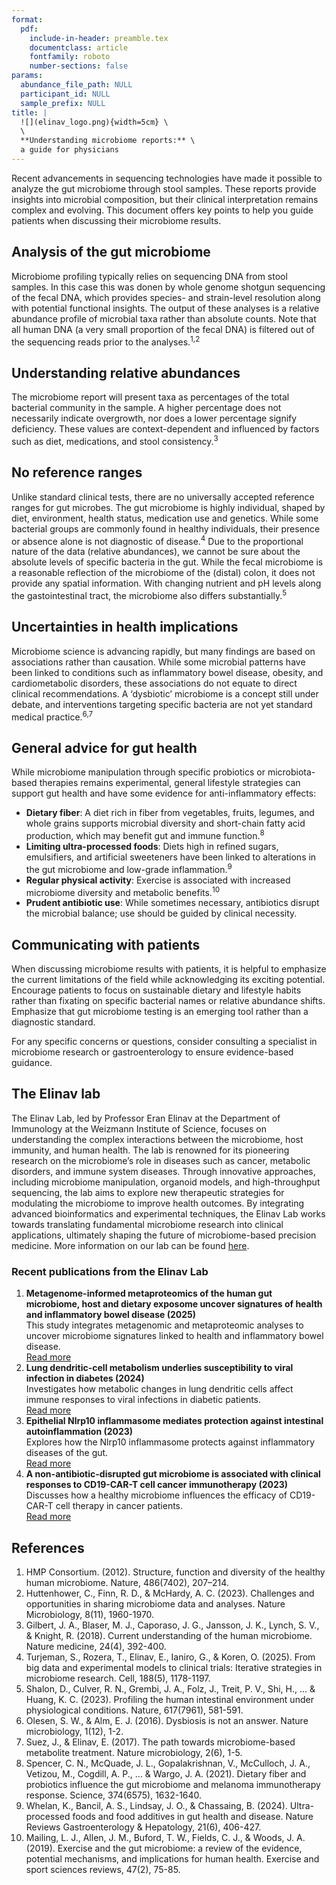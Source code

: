 ```yaml
---
format:
  pdf:
    include-in-header: preamble.tex
    documentclass: article
    fontfamily: roboto
    number-sections: false
params:
  abundance_file_path: NULL
  participant_id: NULL
  sample_prefix: NULL
title: |
  ![](elinav_logo.png){width=5cm} \
  \
  **Understanding microbiome reports:** \
  a guide for physicians
---
```


Recent advancements in sequencing technologies have made it possible to analyze the gut microbiome through stool samples. These reports provide insights into microbial composition, but their clinical interpretation remains complex and evolving. This document offers key points to help you guide patients when discussing their microbiome results.

## Analysis of the gut microbiome
Microbiome profiling typically relies on sequencing DNA from stool samples. In this case this was donen by whole genome shotgun sequencing of the fecal DNA, which provides species- and strain-level resolution along with potential functional insights. The output of these analyses is a relative abundance profile of microbial taxa rather than absolute counts. Note that all human DNA (a very small proportion of the fecal DNA) is filtered out of the sequencing reads prior to the analyses.^1,2^

## Understanding relative abundances
The microbiome report will present taxa as percentages of the total bacterial community in the sample. A higher percentage does not necessarily indicate overgrowth, nor does a lower percentage signify deficiency. These values are context-dependent and influenced by factors such as diet, medications, and stool consistency.^3^

## No reference ranges
Unlike standard clinical tests, there are no universally accepted reference ranges for gut microbes. The gut microbiome is highly individual, shaped by diet, environment, health status, medication use and genetics. While some bacterial groups are commonly found in healthy individuals, their presence or absence alone is not diagnostic of disease.^4^ Due to the proportional nature of the data (relative abundances), we cannot be sure about the absolute levels of specific bacteria in the gut. While the fecal microbiome is a reasonable reflection of the microbiome of the (distal) colon, it does not provide any spatial information. With changing nutrient and pH levels along the gastointestinal tract, the microbiome also differs substantially.^5^

## Uncertainties in health implications
Microbiome science is advancing rapidly, but many findings are based on associations rather than causation. While some microbial patterns have been linked to conditions such as inflammatory bowel disease, obesity, and cardiometabolic disorders, these associations do not equate to direct clinical recommendations. A ‘dysbiotic’ microbiome is a concept still under debate, and interventions targeting specific bacteria are not yet standard medical practice.^6,7^

## General advice for gut health
While microbiome manipulation through specific probiotics or microbiota-based therapies remains experimental, general lifestyle strategies can support gut health and have some evidence for anti-inflammatory effects:

- **Dietary fiber**: A diet rich in fiber from vegetables, fruits, legumes, and whole grains supports microbial diversity and short-chain fatty acid production, which may benefit gut and immune function.^8^
- **Limiting ultra-processed foods**: Diets high in refined sugars, emulsifiers, and artificial sweeteners have been linked to alterations in the gut microbiome and low-grade inflammation.^9^
- **Regular physical activity**: Exercise is associated with increased microbiome diversity and metabolic benefits.^10^
- **Prudent antibiotic use**: While sometimes necessary, antibiotics disrupt the microbial balance; use should be guided by clinical necessity.

## Communicating with patients
When discussing microbiome results with patients, it is helpful to emphasize the current limitations of the field while acknowledging its exciting potential. Encourage patients to focus on sustainable dietary and lifestyle habits rather than fixating on specific bacterial names or relative abundance shifts. Emphasize that gut microbiome testing is an emerging tool rather than a diagnostic standard.

For any specific concerns or questions, consider consulting a specialist in microbiome research or gastroenterology to ensure evidence-based guidance.

## The Elinav lab
The Elinav Lab, led by Professor Eran Elinav at the Department of Immunology at the Weizmann Institute of Science, focuses on understanding the complex interactions between the microbiome, host immunity, and human health. The lab is renowned for its pioneering research on the microbiome’s role in diseases such as cancer, metabolic disorders, and immune system diseases. Through innovative approaches, including microbiome manipulation, organoid models, and high-throughput sequencing, the lab aims to explore new therapeutic strategies for modulating the microbiome to improve health outcomes. By integrating advanced bioinformatics and experimental techniques, the Elinav Lab works towards translating fundamental microbiome research into clinical applications, ultimately shaping the future of microbiome-based precision medicine. More information on our lab can be found [here](https://www.weizmann.ac.il/immunology/elinav/).

### Recent publications from the Elinav Lab
1. **Metagenome-informed metaproteomics of the human gut microbiome, host and dietary exposome uncover signatures of health and inflammatory bowel disease (2025)**  
   This study integrates metagenomic and metaproteomic analyses to uncover microbiome signatures linked to health and inflammatory bowel disease.  
   [Read more](https://www.cell.com/cell/abstract/S0092-8674(24)01429-6)
2. **Lung dendritic-cell metabolism underlies susceptibility to viral infection in diabetes (2024)**  
   Investigates how metabolic changes in lung dendritic cells affect immune responses to viral infections in diabetic patients.  
   [Read more](https://www.nature.com/articles/s41586-023-06803-0)
3. **Epithelial Nlrp10 inflammasome mediates protection against intestinal autoinflammation (2023)**  
   Explores how the Nlrp10 inflammasome protects against inflammatory diseases of the gut.  
   [Read more](https://www.nature.com/articles/s41590-023-01450-z#citeas)
4. **A non-antibiotic-disrupted gut microbiome is associated with clinical responses to CD19-CAR-T cell cancer immunotherapy (2023)**  
   Discusses how a healthy microbiome influences the efficacy of CD19-CAR-T cell therapy in cancer patients.  
   [Read more](https://doi.org/10.1038/s41591-023-02234-6)

## References
1. HMP Consortium. (2012). Structure, function and diversity of the healthy human microbiome. Nature, 486(7402), 207–214.
2. Huttenhower, C., Finn, R. D., & McHardy, A. C. (2023). Challenges and opportunities in sharing microbiome data and analyses. Nature Microbiology, 8(11), 1960-1970.
3. Gilbert, J. A., Blaser, M. J., Caporaso, J. G., Jansson, J. K., Lynch, S. V., & Knight, R. (2018). Current understanding of the human microbiome. Nature medicine, 24(4), 392-400.
4. Turjeman, S., Rozera, T., Elinav, E., Ianiro, G., & Koren, O. (2025). From big data and experimental models to clinical trials: Iterative strategies in microbiome research. Cell, 188(5), 1178-1197.
5. Shalon, D., Culver, R. N., Grembi, J. A., Folz, J., Treit, P. V., Shi, H., ... & Huang, K. C. (2023). Profiling the human intestinal environment under physiological conditions. Nature, 617(7961), 581-591.
6. Olesen, S. W., & Alm, E. J. (2016). Dysbiosis is not an answer. Nature microbiology, 1(12), 1-2.
7. Suez, J., & Elinav, E. (2017). The path towards microbiome-based metabolite treatment. Nature microbiology, 2(6), 1-5.
8. Spencer, C. N., McQuade, J. L., Gopalakrishnan, V., McCulloch, J. A., Vetizou, M., Cogdill, A. P., ... & Wargo, J. A. (2021). Dietary fiber and probiotics influence the gut microbiome and melanoma immunotherapy response. Science, 374(6575), 1632-1640.
9. Whelan, K., Bancil, A. S., Lindsay, J. O., & Chassaing, B. (2024). Ultra-processed foods and food additives in gut health and disease. Nature Reviews Gastroenterology & Hepatology, 21(6), 406-427.
10. Mailing, L. J., Allen, J. M., Buford, T. W., Fields, C. J., & Woods, J. A. (2019). Exercise and the gut microbiome: a review of the evidence, potential mechanisms, and implications for human health. Exercise and sport sciences reviews, 47(2), 75-85.
